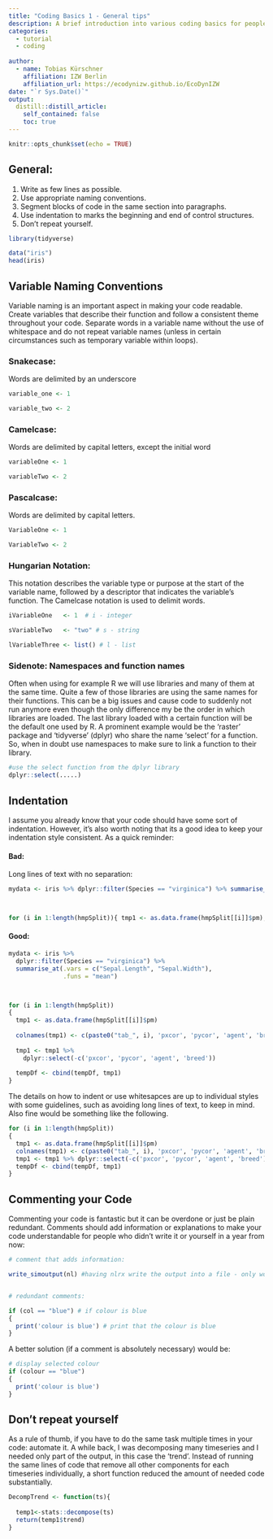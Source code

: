 ```yaml
---
title: "Coding Basics 1 - General tips"
description: A brief introduction into various coding basics for people who are beginning to use R or other programming languages. In this session, we will be looking at some general tips and information that helps creating good and understandable code. Specifically we are looking at naming conventions, indentations and commenting of code.
categories:
  - tutorial
  - coding
  
author:
  - name: Tobias Kürschner
    affiliation: IZW Berlin
    affiliation_url: https://ecodynizw.github.io/EcoDynIZW
date: "`r Sys.Date()`"
output:
  distill::distill_article:
    self_contained: false
    toc: true
---
```



```r
knitr::opts_chunk$set(echo = TRUE)
```

## General:

1. Write as few lines as possible.
2. Use appropriate naming conventions.
3. Segment blocks of code in the same section into paragraphs.
4. Use indentation to marks the beginning and end of control structures.
5. Don't repeat yourself.



```r

library(tidyverse)

data("iris")
head(iris)


```


## **Variable Naming Conventions**

Variable naming is an important aspect in making your code readable. Create variables that describe their function and follow a consistent theme throughout your code. Separate words in a variable name without the use of whitespace and do not repeat variable names (unless in certain circumstances such as temporary variable within loops).

### Snakecase:
Words are delimited by an underscore
```r

variable_one <- 1

variable_two <- 2

```

### Camelcase: 
Words are delimited by capital letters, except the initial word

```r

variableOne <- 1

variableTwo <- 2

```

### Pascalcase: 
Words are delimited by capital letters.

```r

VariableOne <- 1

VariableTwo <- 2

```


### Hungarian Notation:
This notation describes the variable type or purpose at the start of the variable name, followed by a descriptor that indicates the variable’s function. The Camelcase notation is used to delimit words.

```r

iVariableOne   <- 1  # i - integer

sVariableTwo   <- "two" # s - string

lVariableThree <- list() # l - list

```
### Sidenote: Namespaces and function names

Often when using for example R we will use libraries and many of them at the same time. Quite a few of those libraries are using the same names for their functions. This can be a big issues and cause code to suddenly not run anymore even though the only difference my be the order in which libraries are loaded. The last library loaded with a certain function will be the default one used by R. A prominent example would be the 'raster' package and 'tidyverse' (dplyr) who share the name 'select' for a function. So, when in doubt use namespaces to make sure to link a function to their library.

```r

#use the select function from the dplyr library
dplyr::select(.....)


```


## **Indentation**

I assume you already know that your code should have some sort of indentation. However, it's also worth noting that its a good idea to keep your indentation style consistent.
As a quick reminder:

#### Bad:

Long lines of text with no separation:

```r

mydata <- iris %>% dplyr::filter(Species == "virginica") %>% summarise_at(.vars = c("Sepal.Length", "Sepal.Width"),.funs = "mean")



for (i in 1:length(hmpSplit)){ tmp1 <- as.data.frame(hmpSplit[[i]]$pm); colnames(tmp1) <- c(paste0("tab_", i), 'pxcor', 'pycor', 'agent', 'breed'); tmp1 <- tmp1 %>% dplyr::select(-c('pxcor', 'pycor', 'agent', 'breed')); tempDf <- cbind(tempDf, tmp1)}

```

#### Good:

```r

mydata <- iris %>%
  dplyr::filter(Species == "virginica") %>%
  summarise_at(.vars = c("Sepal.Length", "Sepal.Width"),
               .funs = "mean")



for (i in 1:length(hmpSplit))
{
  tmp1 <- as.data.frame(hmpSplit[[i]]$pm)
  
  colnames(tmp1) <- c(paste0("tab_", i), 'pxcor', 'pycor', 'agent', 'breed')
  
  tmp1 <- tmp1 %>% 
    dplyr::select(-c('pxcor', 'pycor', 'agent', 'breed'))
  
  tempDf <- cbind(tempDf, tmp1)
}


```

The details on how to indent or use whitesapces are up to individual styles with some guidelines, such as avoiding long lines of text, to keep in mind. Also fine would be something like the following.  

```r

for (i in 1:length(hmpSplit))
{
  tmp1 <- as.data.frame(hmpSplit[[i]]$pm)
  colnames(tmp1) <- c(paste0("tab_", i), 'pxcor', 'pycor', 'agent', 'breed')
  tmp1 <- tmp1 %>% dplyr::select(-c('pxcor', 'pycor', 'agent', 'breed'))
  tempDf <- cbind(tempDf, tmp1)
}

```


## **Commenting your Code**

Commenting your code is fantastic but it can be overdone or just be plain redundant. Comments should add information or explanations to make your code understandable for people who didn't write it or yourself in a year from now:

```r

# comment that adds information:

write_simoutput(nl) #having nlrx write the output into a file - only works without patch or turtle metrics


# redundant comments:

if (col == "blue") # if colour is blue
{
  print('colour is blue') # print that the colour is blue
}

```

A better solution (if a comment is absolutely necessary) would be:

```r


# display selected colour
if (colour == "blue")
{
  print('colour is blue')
}

```

## **Don't repeat yourself**

As a rule of thumb, if you have to do the same task multiple times in your code: automate it. A while back, I was decomposing many timeseries and I needed only part of the output, in this case the 'trend'. Instead of running the same lines of code that remove all other components for each timeseries individually, a short function reduced the amount of needed code substantially.

```r

DecompTrend <- function(ts){
  
  temp1<-stats::decompose(ts)
  return(temp1$trend)
}


```


